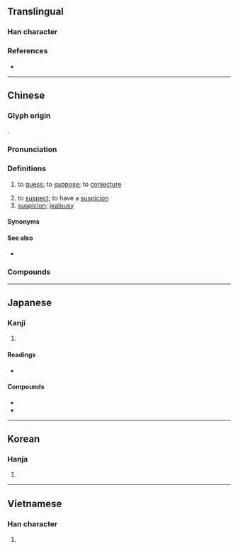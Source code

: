 {{character info}}
==Translingual==

===Han character===
{{Han char|rn=94|rad=犬|as=08|sn=11|four=45227|canj=KHQMB|ids=⿰犭青}}

===References===
* {{Han ref|kx=0714.010|dkj=20499|dj=1125.200|hdz=21351.070|uh=731C|ud=29468|bh=B271|bd=45681}}

----

==Chinese==
{{zh-forms|alt=⿰犭⿳龶丿丶:second-round simplified}}

===Glyph origin===
{{Han etym}}
{{Han compound|犬|alt1=犭|青|ls=psc|c1=s|c2=p}}.

===Pronunciation===
{{zh-pron
|m=cāi
|ma=y
|dg=цэ2
|c=caai1
|h=gd=cai1
|md=chăi
|mn=chhai
|mn-t=cai1
|w=1tshe,1tshoe
|mc=y
|oc=y
|cat=v,n
}}

===Definitions===
{{zh-hanzi}}

# to [[guess]]; to [[suppose]]; to [[conjecture]]
#: {{zh-x|猜 錯|to '''guess''' wrong}}
# to [[suspect]]; to have a [[suspicion]]
# [[suspicion]]; [[jealousy]]

====Synonyms====
{{zh-dial}}

====See also====
* {{zh-l|估}}

===Compounds===
{{zh-der|猜不透|猜不著/猜得着|猜測|猜忖|猜得著|猜斷|猜度|猜忌|猜枚|猜謎兒|猜謎|猜摸|猜破|猜拳|猜思|猜題|猜透|猜嫌|猜詳|猜想|猜啞謎|猜疑|猜著/猜着|猜中|慮猜|兩小無猜|左猜|三智五猜|兩無猜疑|猜懼|混猜|猜燈|猜三划五|猜貳|猜調|猜悶兒|猜忍|疑猜|無猜|瞎猜|胡猜}}

{{zh-cat|Elementary}}

----

==Japanese==

===Kanji===
{{ja-kanji|grade=|rs=犬08}}

# {{rfdef|ja|sort=犬08}}

====Readings====
* {{ja-readings|on=[[さい]] (sai)|kun=[[ねたむ]] (netamu)}}

====Compounds====
* {{ja-r|猜疑|さいぎ}}
* {{ja-r|猜疑心|さいぎしん}}

----

==Korean==

===Hanja===
{{ko-hanja|hangeul=시}}

# {{rfdef|ko|sort=犬08}}

----

==Vietnamese==

===Han character===
{{vi-hantu|[[sai]], [[xai]]|rs=犬08}}

# {{rfdef|vi|sort=犬08}}